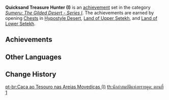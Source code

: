 {{Achievement Set Infobox
|title        = 
|primogems    = {{Achievement/Primogems|Quicksand Treasure Hunter (I)}}
|total        = {{Achievement/Total|Quicksand Treasure Hunter (I)}}
|category     = Sumeru: The Gilded Desert - Series I
}}
'''Quicksand Treasure Hunter (I)''' is an [[achievement]] set in the category ''[[Sumeru: The Gilded Desert - Series I]]''. The achievements are earned by opening [[Chests]] in [[Hypostyle Desert]], [[Land of Upper Setekh]], and [[Land of Lower Setekh]].

==Achievements==
{{Achievements by Category Table|Quicksand Treasure Hunter (I)}}
<!--
==Notes==

==Trivia==
-->
==Other Languages==
{{Other Languages
|en      = Quicksand Treasure Hunter (I)
|zhs     = 流沙的寻宝者・其一
|zhs_rm  = Liúshā de Xúnbáo-zhě - Qíyī
|zht     = 流沙的尋寶者・其一
|zht_rm  = Liúshā de Xúnbáo-zhě - Qíyī
|zh_tl   = 
|ja      = 流砂のトレジャーハンター・1
|ja_rm   = Ryuusha no Torejaa Hantaa - Ichi{{Assumed}}
|ja_tl   = 
|ko      = 사막의 트레저헌터・첫 번째
|ko_rm   = Samak-ui Teurejeoheonteo - Cheot Beonjjae
|ko_tl   = Treasure Hunter of the Desert - First
|es      = Cazatesoros del desierto (I)
|es_tl   = Treasure Hunter of the Desert (I)
|fr      = Chasse aux trésors sur les terres désertiques (1)
|fr_tl   = Treasure Hunting on the Desert Lands (1)
|ru      = Охотник за сокровищами зыбучих песков I
|ru_tl   = Quicksand Treasure Hunter I
|th      = นักล่าสมบัติแห่งทรายดูด: ตอนที่ 1
|th_rm   = 
|th_tl   = 
|vi      = Thợ Săn Kho Báu Sa Mạc I
|vi_tl   = Desert Treasure Hunter I
|de      = Schatzsucher im Treibsand I
|de_tl   = Treasure Seeker Within Quicksand I
|id      = Pemburu Harta Pasir Hisap (I)
|id_tl   = Quicksand Treasure Hunter (I)
|pt      = Caça ao Tesouro nas Areias Movediças (I)
|pt_tl   = 
|tr      = Bataklık Hazine Avcısı (I)
|tr_tl   = 
|it      = Caccia al tesoro nelle sabbie mobili (I)
|it_tl   = 
}}

==Change History==
{{Change History|3.1}}
<!--
==References==
{{Reflist}}
-->

[[pt-br:Caça ao Tesouro nas Areias Movediças (I)]]
[[th:นักล่าสมบัติแห่งทรายดูด: ตอนที่ 1]]